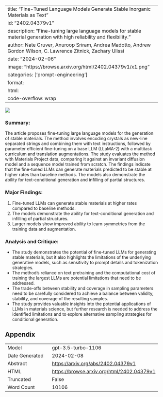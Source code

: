 
---
title: "Fine-Tuned Language Models Generate Stable Inorganic Materials as Text"
id: "2402.04379v1"
description: "Fine-tuning large language models for stable material generation with high reliability and flexibility."
author: Nate Gruver, Anuroop Sriram, Andrea Madotto, Andrew Gordon Wilson, C. Lawrence Zitnick, Zachary Ulissi
date: "2024-02-06"
image: "https://browse.arxiv.org/html/2402.04379v1/x1.png"
categories: ['prompt-engineering']
format:
  html:
    code-overflow: wrap
---

![](https://browse.arxiv.org/html/2402.04379v1/x1.png)

### **Summary:**
The article proposes fine-tuning large language models for the generation of stable materials. The method involves encoding crystals as new-line separated strings and combining them with text instructions, followed by parameter efficient fine-tuning on a base LLM (LLaMA-2) with a multitask curriculum and translation augmentations. The study evaluates the method with Materials Project data, comparing it against an invariant diffusion model and a sequence model trained from scratch. The findings indicate that the fine-tuned LLMs can generate materials predicted to be stable at higher rates than baseline methods. The models also demonstrate the ability for text-conditional generation and infilling of partial structures.

### **Major Findings:**
1. Fine-tuned LLMs can generate stable materials at higher rates compared to baseline methods.
2. The models demonstrate the ability for text-conditional generation and infilling of partial structures.
3. Larger models show improved ability to learn symmetries from the training data and augmentation.

### **Analysis and Critique:**
- The study demonstrates the potential of fine-tuned LLMs for generating stable materials, but it also highlights the limitations of the underlying generative models, such as sensitivity to prompt details and tokenization strategies.
- The method's reliance on text pretraining and the computational cost of training the largest LLMs are potential limitations that need to be addressed.
- The trade-offs between stability and coverage in sampling parameters need to be carefully considered to achieve a balance between validity, stability, and coverage of the resulting samples.
- The study provides valuable insights into the potential applications of LLMs in materials science, but further research is needed to address the identified limitations and to explore alternative sampling strategies for conditional generation.

## Appendix

|          |          |
|----------|----------|
| Model     | gpt-3.5-turbo-1106       |
| Date Generated     | 2024-02-08       |
| Abstract | [https://arxiv.org/abs/2402.04379v1](https://arxiv.org/abs/2402.04379v1)        |
| HTML     | [https://browse.arxiv.org/html/2402.04379v1](https://browse.arxiv.org/html/2402.04379v1)       |
| Truncated       | False       |
| Word Count       | 10106       |